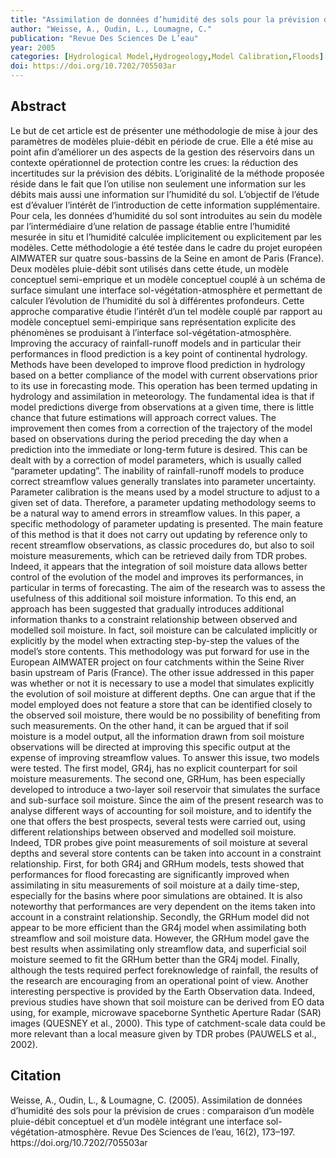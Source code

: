 ```yaml
---
title: "Assimilation de données d’humidité des sols pour la prévision de crues : comparaison d’un modèle pluie-débit conceptuel et d’un modèle intégrant une interface sol-végétation-atmosphère"
author: "Weisse, A., Oudin, L., Loumagne, C."
publication: "Revue Des Sciences De L’eau"
year: 2005
categories: [Hydrological Model,Hydrogeology,Model Calibration,Floods]
doi: https://doi.org/10.7202/705503ar
---
```


## Abstract

Le but de cet article est de présenter une méthodologie de mise à jour des paramètres de modèles pluie-débit en période de crue. Elle a été mise au point afin d'améliorer un des aspects de la gestion des réservoirs dans un contexte opérationnel de protection contre les crues: la réduction des incertitudes sur la prévision des débits. L'originalité de la méthode proposée réside dans le fait que l'on utilise non seulement une information sur les débits mais aussi une information sur l'humidité du sol. L'objectif de l'étude est d'évaluer l'intérêt de l'introduction de cette information supplémentaire. Pour cela, les données d'humidité du sol sont introduites au sein du modèle par l'intermédiaire d'une relation de passage établie entre l'humidité mesurée in situ et l'humidité calculée implicitement ou explicitement par les modèles. Cette méthodologie a été testée dans le cadre du projet européen AIMWATER sur quatre sous-bassins de la Seine en amont de Paris (France). Deux modèles pluie-débit sont utilisés dans cette étude, un modèle conceptuel semi-emprique et un modèle conceptuel couplé à un schéma de surface simulant une interface sol-végétation-atmosphère et permettant de calculer l'évolution de l'humidité du sol à différentes profondeurs. Cette approche comparative étudie l'intérêt d'un tel modèle couplé par rapport au modèle conceptuel semi-empirique sans représentation explicite des phénomènes se produisant à l'interface sol-végétation-atmosphère. Improving the accuracy of rainfall-runoff models and in particular their performances in flood prediction is a key point of continental hydrology. Methods have been developed to improve flood prediction in hydrology based on a better compliance of the model with current observations prior to its use in forecasting mode. This operation has been termed updating in hydrology and assimilation in meteorology. The fundamental idea is that if model predictions diverge from observations at a given time, there is little chance that future estimations will approach correct values. The improvement then comes from a correction of the trajectory of the model based on observations during the period preceding the day when a prediction into the immediate or long-term future is desired. This can be dealt with by a correction of model parameters, which is usually called "parameter updating". The inability of rainfall-runoff models to produce correct streamflow values generally translates into parameter uncertainty. Parameter calibration is the means used by a model structure to adjust to a given set of data. Therefore, a parameter updating methodology seems to be a natural way to amend errors in streamflow values. In this paper, a specific methodology of parameter updating is presented. The main feature of this method is that it does not carry out updating by reference only to recent streamflow observations, as classic procedures do, but also to soil moisture measurements, which can be retrieved daily from TDR probes. Indeed, it appears that the integration of soil moisture data allows better control of the evolution of the model and improves its performances, in particular in terms of forecasting. The aim of the research was to assess the usefulness of this additional soil moisture information. To this end, an approach has been suggested that gradually introduces additional information thanks to a constraint relationship between observed and modelled soil moisture. In fact, soil moisture can be calculated implicitly or explicitly by the model when extracting step-by-step the values of the model's store contents. This methodology was put forward for use in the European AIMWATER project on four catchments within the Seine River basin upstream of Paris (France). The other issue addressed in this paper was whether or not it is necessary to use a model that simulates explicitly the evolution of soil moisture at different depths. One can argue that if the model employed does not feature a store that can be identified closely to the observed soil moisture, there would be no possibility of benefiting from such measurements. On the other hand, it can be argued that if soil moisture is a model output, all the information drawn from soil moisture observations will be directed at improving this specific output at the expense of improving streamflow values. To answer this issue, two models were tested. The first model, GR4j, has no explicit counterpart for soil moisture measurements. The second one, GRHum, has been especially developed to introduce a two-layer soil reservoir that simulates the surface and sub-surface soil moisture. Since the aim of the present research was to analyse different ways of accounting for soil moisture, and to identify the one that offers the best prospects, several tests were carried out, using different relationships between observed and modelled soil moisture. Indeed, TDR probes give point measurements of soil moisture at several depths and several store contents can be taken into account in a constraint relationship. First, for both GR4j and GRHum models, tests showed that performances for flood forecasting are significantly improved when assimilating in situ measurements of soil moisture at a daily time-step, especially for the basins where poor simulations are obtained. It is also noteworthy that performances are very dependent on the items taken into account in a constraint relationship. Secondly, the GRHum model did not appear to be more efficient than the GR4j model when assimilating both streamflow and soil moisture data. However, the GRHum model gave the best results when assimilating only streamflow data, and superficial soil moisture seemed to fit the GRHum better than the GR4j model. Finally, although the tests required perfect foreknowledge of rainfall, the results of the research are encouraging from an operational point of view. Another interesting perspective is provided by the Earth Observation data. Indeed, previous studies have shown that soil moisture can be derived from EO data using, for example, microwave spaceborne Synthetic Aperture Radar (SAR) images (QUESNEY et al., 2000). This type of catchment-scale data could be more relevant than a local measure given by TDR probes (PAUWELS et al., 2002).

## Citation

Weisse, A., Oudin, L., & Loumagne, C. (2005). Assimilation de données d’humidité des sols pour la prévision de crues : comparaison d’un modèle pluie-débit conceptuel et d’un modèle intégrant une interface sol-végétation-atmosphère. Revue Des Sciences de l’eau, 16(2), 173–197. https://doi.org/10.7202/705503ar
